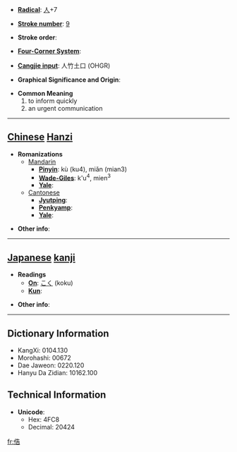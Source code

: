 * '''[[Wiktionary:Chinese radical index| Radical]]''': [[Wiktionary:Chinese radical index 人|人]]+7

* '''[[Wiktionary:Chinese total strokes index|Stroke number]]''': [[Wiktionary:Chinese total strokes index 9|9]]

* '''Stroke order''': 

* '''[[Wiktionary:Chinese four corner index|Four-Corner System]]''': 

* '''[[Wiktionary:Chinese Cangjie index|Cangjie input]]''': 人竹土口 (OHGR)

* '''Graphical Significance and Origin''': 

* '''Common Meaning'''
*#to inform quickly
*# an urgent communication


----

== [[Chinese]] [[Hanzi]] ==

* '''Romanizations'''
** [[Mandarin]]
*** '''[[Pinyin]]''': kù (ku4), miǎn (mian3)
*** '''[[Wade-Giles]]''': k'u<sup>4</sup>, mien<sup>3</sup>
*** '''[[Yale]]''': 
**[[Cantonese]]
***'''[[Jyutping]]''':
***'''[[Penkyamp]]''': 
***'''[[Yale]]''': 

* '''Other info''': 

----

== [[Japanese]] [[kanji]] ==

* '''Readings'''
** '''[[On]]''': [[こく]] (koku)
** '''[[Kun]]''': 

* '''Other info''':  

----

== Dictionary Information ==

* KangXi: 0104.130
* Morohashi: 00672
* Dae Jaweon: 0220.120
* Hanyu Da Zidian: 10162.100

== Technical Information ==

* '''Unicode''':
** Hex: 4FC8
** Decimal: 20424

[[fr:俈]]